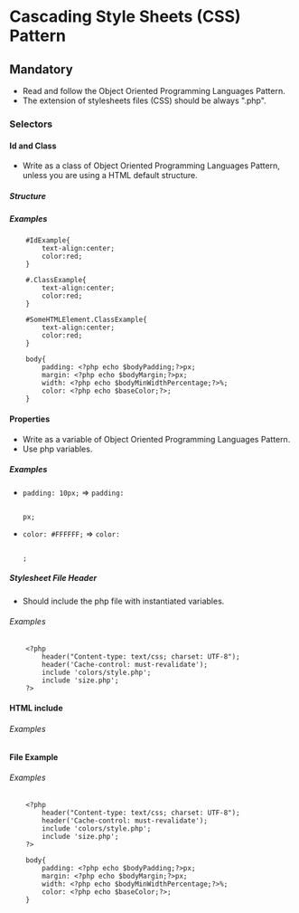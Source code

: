 = Cascading Style Sheets (CSS) Pattern =

== Mandatory ==
*	Read and follow the Object Oriented Programming Languages Pattern. 
*	The extension of stylesheets files (CSS) should be always ".php".

=== Selectors ===
==== Id and Class ====
*	Write as a class of Object Oriented Programming Languages Pattern, unless you are using a HTML default structure.
===== Structure =====
===== Examples =====
<pre style="white-space: pre-wrap; 
white-space: -moz-pre-wrap; 
white-space: -pre-wrap; 
white-space: -o-pre-wrap; 
word-wrap: break-word;">
	#IdExample{
		text-align:center;
		color:red;
	}
</pre>
<pre style="white-space: pre-wrap; 
white-space: -moz-pre-wrap; 
white-space: -pre-wrap; 
white-space: -o-pre-wrap; 
word-wrap: break-word;">
	#.ClassExample{
		text-align:center;
		color:red;
	}
</pre>
<pre style="white-space: pre-wrap; 
white-space: -moz-pre-wrap; 
white-space: -pre-wrap; 
white-space: -o-pre-wrap; 
word-wrap: break-word;">
	#SomeHTMLElement.ClassExample{
		text-align:center;
		color:red;
	}
</pre>
<pre style="white-space: pre-wrap; 
white-space: -moz-pre-wrap; 
white-space: -pre-wrap; 
white-space: -o-pre-wrap; 
word-wrap: break-word;">
	body{
		padding: <?php echo $bodyPadding;?>px;
		margin: <?php echo $bodyMargin;?>px;
		width: <?php echo $bodyMinWidthPercentage;?>%;
		color: <?php echo $baseColor;?>;
	}
</pre>
==== Properties ====
*	Write as a variable of Object Oriented Programming Languages Pattern.
*	Use php variables.
===== Examples =====
*	<code>padding: 10px;</code> => <code>padding: <?php echo $bodyPadding;?>px;</code>
*	<code>color: #FFFFFF;</code> => <code>color: <?php echo $baseColor;?>;</code>
===== Stylesheet File Header =====
*	Should include the php file with instantiated variables.
====== Examples ======
<pre style="white-space: pre-wrap; 
white-space: -moz-pre-wrap; 
white-space: -pre-wrap; 
white-space: -o-pre-wrap; 
word-wrap: break-word;">
	<?php
		header("Content-type: text/css; charset: UTF-8");
		header('Cache-control: must-revalidate');
		include 'colors/style.php';
		include 'size.php';
	?>
</pre>
==== HTML include ====
====== Examples ======
<code><link rel="stylesheet" href="Stylesheets/Colors/Style.php" media="screen" type="text/css"/></code>
==== File Example ====
====== Examples ======
<pre style="white-space: pre-wrap; 
white-space: -moz-pre-wrap; 
white-space: -pre-wrap; 
white-space: -o-pre-wrap; 
word-wrap: break-word;">
	<?php
		header("Content-type: text/css; charset: UTF-8");
		header('Cache-control: must-revalidate');
		include 'colors/style.php';
		include 'size.php';
	?>

	body{
		padding: <?php echo $bodyPadding;?>px;
		margin: <?php echo $bodyMargin;?>px;
		width: <?php echo $bodyMinWidthPercentage;?>%;
		color: <?php echo $baseColor;?>;
	}
</pre>
